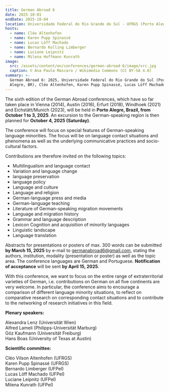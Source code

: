 ```yaml
---
title: German Abroad 6
date: 2025-10-01
endDate: 2025-10-04
location: Universidade Federal do Rio Grande do Sul - UFRGS (Porto Alegre, Brasilien)
hosts:
  - name: Cléo Altenhofen
  - name: Karen Pupp Spinassé
  - name: Lucas Löff Machado
  - name: Bernardo Kolling Limberger
  - name: Luciane Leipnitz
  - name: Milena Hoffmann Kunrath
image:
  src: /assets/content/en/conferences/german-abroad-6/image/src.jpg
  caption: © Ana Paula Mascaro / Wikimedia Commons (CC BY-SA 4.0)
summary: >-
  German Abroad 6: 2025, Universidade Federal do Rio Grande do Sul (Porto
  Alegre, BR), Cléo Altenhofen, Karen Pupp Spinassé, Lucas Löff Machado
---
```

The sixth edition of the German Abroad conferences, which have so far taken place in Vienna (2014), Austin (2016), Erfurt (2018), Windhoek (2021) and Eichstätt/Munich (2023), will be held in **Porto Alegre, Brazil, from October 1 to 3, 2025**. An excursion to the German-speaking region is then planned for **October 4, 2025 (Saturday)**.

The conference will focus on special features of German-speaking language minorities. The focus will be on language contact situations and phenomena as well as the underlying communicative practices and socio-cultural factors.



Contributions are therefore invited on the following topics:

* Multilingualism and language contact
* Variation and language change
* language preservation
* language policy
* Language and culture
* Language and religion
* German-language press and media
* German-language teaching
* Literature of German-speaking migration movements
* Language and migration history
* Grammar and language description
* Lexicon Cognition and acquisition of minority languages
* Linguistic landscape
* Language translation

Abstracts for presentations or posters of max. 300 words can be submitted **by March 15, 2025** by e-mail to [germanabroad6@gmail.com](germanabroad6@gmail.com), stating the authors, institution, modality (presentation or poster) as well as the topic area. The conference languages are German and Portuguese. **Notification of acceptance** will be sent **by April 15, 2025**.

With this conference, we want to focus on the entire range of extraterritorial varieties of German, i.e. contributions on German on all five continents are very welcome. In particular, the conference aims to encourage a comparison of different language minority situations, to reflect on comparative research on corresponding contact situations and to contribute to the networking of research initiatives in this field.

**Plenary speakers:**

Alexandra Lenz (Universität Wien)\
Alfred Lameli (Philipps-Universität Marburg)\
Göz Kaufmann (Universität Freiburg) \
Hans Boas (University of Texas at Austin)

**Scientific committee:**

Cléo Vilson Altenhofen (UFRGS)\
Karen Pupp Spinassé (UFRGS) \
Bernardo Limberger (UFPel) \
Lucas Löff Machado (UFPel) \
Luciane Leipnitz (UFPel) \
Milena Kunrath (UFPel)
